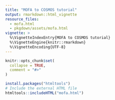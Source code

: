 ```yaml
---
title: "MOFA to COSMOS tutorial"
output: rmarkdown::html_vignette
resource_files:
  - mofa.html
  - pkgdown/assets/mofa.html
vignette: >
  %\VignetteIndexEntry{MOFA to COSMOS tutorial}
  %\VignetteEngine{knitr::rmarkdown}
  %\VignetteEncoding{UTF-8}
---
```


```r
knitr::opts_chunk$set(
  collapse = TRUE,
  comment = "#>"
)
```

```r
install.packages("htmltools")
# Include the external HTML file
htmltools::includeHTML("mofa.html")

```

